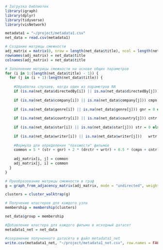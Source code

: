 ```r
# Загрузка библиотек
library(igraph)
library(dplyr)
library(tidyverse)
library(visNetwork)

metadata1 = "~/project/metadata1.csv"
net_data = read.csv(metadata1)

# Создание матрицы смежности
adj_matrix = matrix(0, nrow = length(net_data$title), ncol = length(net_data$title))
rownames(adj_matrix) = net_data$title
colnames(adj_matrix) = net_data$title

# Заполнение матрицы смежности на основе общих параметров
for (i in 1:(length(net_data$title) - 1)) {
  for (j in (i + 1):length(net_data$title)) {
    
    #Обработка случаев, когда один из параметров NA
    if (is.na(net_data$directedBy[i]) || is.na(net_data$directedBy[j])) drctr = 0 else drctr = net_data$directedBy[i] == net_data$directedBy[j]
    
    if (is.na(net_data$company[i]) || is.na(net_data$company[j])) cmpn = 0 else cmpn = net_data$company[i] == net_data$company[j]
    
    if (is.na(net_data$genre[i]) || is.na(net_data$genre[j])) gnr = 0 else gnr = net_data$genre[i] == net_data$genre[j]
    
    if (is.na(net_data$country[i]) || is.na(net_data$country[j])) cntr = 0 else cntr = net_data$country[i] == net_data$country[j]
    
    if (is.na(net_data$star[i]) || is.na(net_data$star[j])) str = 0 else str = net_data$star[i] == net_data$star[j]
        
    if (is.na(net_data$writer[i]) || is.na(net_data$writer[j]))   wrtr = 0 else wrtr = net_data$writer[i] == net_data$writer[j]
    
    #Формула для определения "похожести" фильмов 
    common = 5 * (str + gnr) + 2 * (drctr + wrtr) + 0.5 * (cmpn + cntr)
    
    adj_matrix[i, j] = common
    adj_matrix[j, i] = common
  }
}

# Преобразование матрицы смежности в граф
g = graph_from_adjacency_matrix(adj_matrix, mode = "undirected", weighted = TRUE)

clusters = cluster_walktrap(g)

# Получение кластеров для каждого узла
membership = membership(clusters)

net_data$group = membership

#Добавление кластера для каждого фильма в исходный датасет
metadata1_net = net_data

#сохранение полученного датасета в файл metadata1_net
write.csv(metadata1_net, "~/project/metadata1_net.csv", row.names = FALSE) 
```

